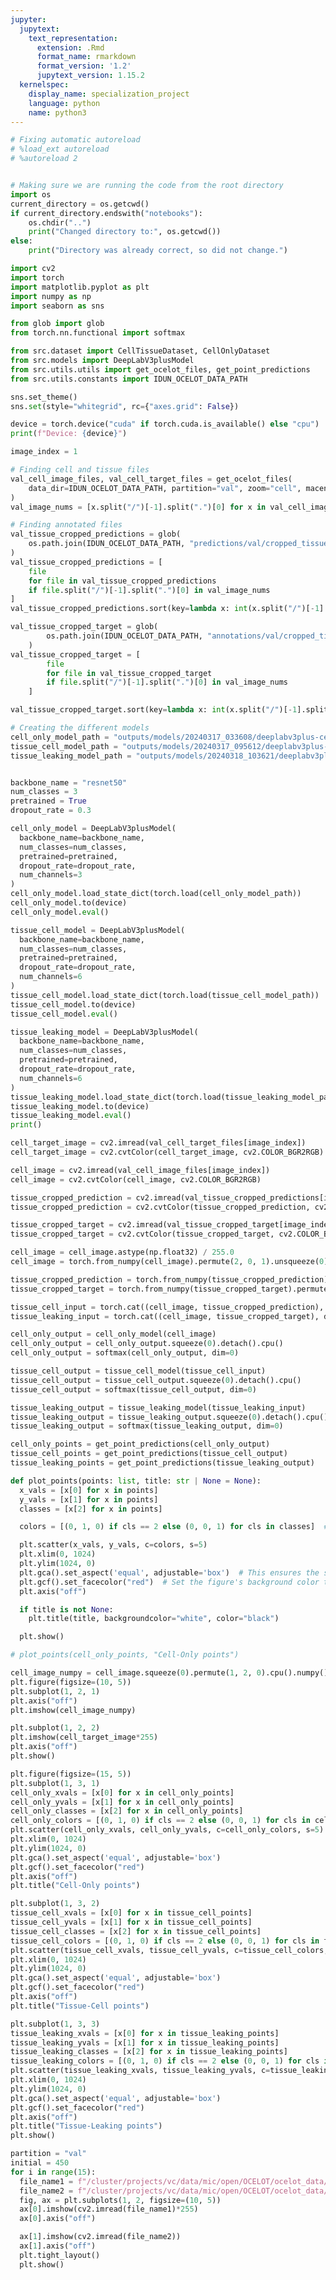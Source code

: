 ```yaml
---
jupyter:
  jupytext:
    text_representation:
      extension: .Rmd
      format_name: rmarkdown
      format_version: '1.2'
      jupytext_version: 1.15.2
  kernelspec:
    display_name: specialization_project
    language: python
    name: python3
---
```


```python
# Fixing automatic autoreload
# %load_ext autoreload
# %autoreload 2


# Making sure we are running the code from the root directory
import os 
current_directory = os.getcwd()
if current_directory.endswith("notebooks"):
    os.chdir("..")
    print("Changed directory to:", os.getcwd())
else:
    print("Directory was already correct, so did not change.")
```

```python
import cv2
import torch
import matplotlib.pyplot as plt
import numpy as np 
import seaborn as sns

from glob import glob
from torch.nn.functional import softmax

from src.dataset import CellTissueDataset, CellOnlyDataset
from src.models import DeepLabV3plusModel
from src.utils.utils import get_ocelot_files, get_point_predictions
from src.utils.constants import IDUN_OCELOT_DATA_PATH

sns.set_theme()
sns.set(style="whitegrid", rc={"axes.grid": False})

device = torch.device("cuda" if torch.cuda.is_available() else "cpu")
print(f"Device: {device}")
```

```python
image_index = 1

# Finding cell and tissue files
val_cell_image_files, val_cell_target_files = get_ocelot_files(
    data_dir=IDUN_OCELOT_DATA_PATH, partition="val", zoom="cell", macenko=True
)
val_image_nums = [x.split("/")[-1].split(".")[0] for x in val_cell_image_files]

# Finding annotated files
val_tissue_cropped_predictions = glob(
    os.path.join(IDUN_OCELOT_DATA_PATH, "predictions/val/cropped_tissue_deeplab/*")
)
val_tissue_cropped_predictions = [
    file
    for file in val_tissue_cropped_predictions
    if file.split("/")[-1].split(".")[0] in val_image_nums
]
val_tissue_cropped_predictions.sort(key=lambda x: int(x.split("/")[-1].split(".")[0]))

val_tissue_cropped_target = glob(
        os.path.join(IDUN_OCELOT_DATA_PATH, "annotations/val/cropped_tissue/*")
    )
val_tissue_cropped_target = [
        file
        for file in val_tissue_cropped_target
        if file.split("/")[-1].split(".")[0] in val_image_nums
    ]

val_tissue_cropped_target.sort(key=lambda x: int(x.split("/")[-1].split(".")[0]))
```

```python
# Creating the different models
cell_only_model_path = "outputs/models/20240317_033608/deeplabv3plus-cell-only_pretrained-1_lr-1e-04_dropout-0.3_backbone-resnet50_normalization-macenko_id-2_best.pth"
tissue_cell_model_path = "outputs/models/20240317_095612/deeplabv3plus-cell-branch_pretrained-1_lr-1e-04_dropout-0.3_backbone-resnet50_normalization-macenko_id-1_best.pth"
tissue_leaking_model_path = "outputs/models/20240318_103621/deeplabv3plus-tissue-leaking_pretrained-1_lr-1e-04_dropout-0.3_backbone-resnet50_normalization-macenko_id-4_best.pth"


backbone_name = "resnet50"
num_classes = 3
pretrained = True
dropout_rate = 0.3

cell_only_model = DeepLabV3plusModel(
  backbone_name=backbone_name,
  num_classes=num_classes,
  pretrained=pretrained,
  dropout_rate=dropout_rate,
  num_channels=3
)
cell_only_model.load_state_dict(torch.load(cell_only_model_path))
cell_only_model.to(device)
cell_only_model.eval()

tissue_cell_model = DeepLabV3plusModel(
  backbone_name=backbone_name,
  num_classes=num_classes,
  pretrained=pretrained,
  dropout_rate=dropout_rate,
  num_channels=6
)
tissue_cell_model.load_state_dict(torch.load(tissue_cell_model_path))
tissue_cell_model.to(device)
tissue_cell_model.eval()

tissue_leaking_model = DeepLabV3plusModel(
  backbone_name=backbone_name,
  num_classes=num_classes,
  pretrained=pretrained,
  dropout_rate=dropout_rate,
  num_channels=6
)
tissue_leaking_model.load_state_dict(torch.load(tissue_leaking_model_path))
tissue_leaking_model.to(device)
tissue_leaking_model.eval()
print()
```

```python
cell_target_image = cv2.imread(val_cell_target_files[image_index])
cell_target_image = cv2.cvtColor(cell_target_image, cv2.COLOR_BGR2RGB)

cell_image = cv2.imread(val_cell_image_files[image_index])
cell_image = cv2.cvtColor(cell_image, cv2.COLOR_BGR2RGB)

tissue_cropped_prediction = cv2.imread(val_tissue_cropped_predictions[image_index])
tissue_cropped_prediction = cv2.cvtColor(tissue_cropped_prediction, cv2.COLOR_BGR2RGB)

tissue_cropped_target = cv2.imread(val_tissue_cropped_target[image_index])
tissue_cropped_target = cv2.cvtColor(tissue_cropped_target, cv2.COLOR_BGR2RGB)

cell_image = cell_image.astype(np.float32) / 255.0
cell_image = torch.from_numpy(cell_image).permute(2, 0, 1).unsqueeze(0).to(device)

tissue_cropped_prediction = torch.from_numpy(tissue_cropped_prediction).permute(2, 0, 1).unsqueeze(0).to(device)
tissue_cropped_target = torch.from_numpy(tissue_cropped_target).permute(2, 0, 1).unsqueeze(0).to(device)
```

```python
tissue_cell_input = torch.cat((cell_image, tissue_cropped_prediction), dim=1)
tissue_leaking_input = torch.cat((cell_image, tissue_cropped_target), dim=1)

cell_only_output = cell_only_model(cell_image)
cell_only_output = cell_only_output.squeeze(0).detach().cpu()
cell_only_output = softmax(cell_only_output, dim=0)

tissue_cell_output = tissue_cell_model(tissue_cell_input)
tissue_cell_output = tissue_cell_output.squeeze(0).detach().cpu()
tissue_cell_output = softmax(tissue_cell_output, dim=0)

tissue_leaking_output = tissue_leaking_model(tissue_leaking_input)
tissue_leaking_output = tissue_leaking_output.squeeze(0).detach().cpu()
tissue_leaking_output = softmax(tissue_leaking_output, dim=0)
```

```python
cell_only_points = get_point_predictions(cell_only_output)
tissue_cell_points = get_point_predictions(tissue_cell_output)
tissue_leaking_points = get_point_predictions(tissue_leaking_output)
```

```python
def plot_points(points: list, title: str | None = None): 
  x_vals = [x[0] for x in points]
  y_vals = [x[1] for x in points]
  classes = [x[2] for x in points]

  colors = [(0, 1, 0) if cls == 2 else (0, 0, 1) for cls in classes]  # Use RGB tuples for green and blue

  plt.scatter(x_vals, y_vals, c=colors, s=5)
  plt.xlim(0, 1024)
  plt.ylim(1024, 0)
  plt.gca().set_aspect('equal', adjustable='box')  # This ensures the scale is the same for both axes
  plt.gcf().set_facecolor("red")  # Set the figure's background color to red
  plt.axis("off")

  if title is not None:
    plt.title(title, backgroundcolor="white", color="black")

  plt.show()

# plot_points(cell_only_points, "Cell-Only points")
```

```python
cell_image_numpy = cell_image.squeeze(0).permute(1, 2, 0).cpu().numpy()
plt.figure(figsize=(10, 5))
plt.subplot(1, 2, 1)
plt.axis("off")
plt.imshow(cell_image_numpy)

plt.subplot(1, 2, 2)
plt.imshow(cell_target_image*255)
plt.axis("off")
plt.show()

plt.figure(figsize=(15, 5))
plt.subplot(1, 3, 1)
cell_only_xvals = [x[0] for x in cell_only_points]
cell_only_yvals = [x[1] for x in cell_only_points]
cell_only_classes = [x[2] for x in cell_only_points]
cell_only_colors = [(0, 1, 0) if cls == 2 else (0, 0, 1) for cls in cell_only_classes]
plt.scatter(cell_only_xvals, cell_only_yvals, c=cell_only_colors, s=5)
plt.xlim(0, 1024)
plt.ylim(1024, 0)
plt.gca().set_aspect('equal', adjustable='box')
plt.gcf().set_facecolor("red")
plt.axis("off")
plt.title("Cell-Only points")

plt.subplot(1, 3, 2)
tissue_cell_xvals = [x[0] for x in tissue_cell_points]
tissue_cell_yvals = [x[1] for x in tissue_cell_points]
tissue_cell_classes = [x[2] for x in tissue_cell_points]
tissue_cell_colors = [(0, 1, 0) if cls == 2 else (0, 0, 1) for cls in tissue_cell_classes]
plt.scatter(tissue_cell_xvals, tissue_cell_yvals, c=tissue_cell_colors, s=5)
plt.xlim(0, 1024)
plt.ylim(1024, 0)
plt.gca().set_aspect('equal', adjustable='box')
plt.gcf().set_facecolor("red")
plt.axis("off")
plt.title("Tissue-Cell points")

plt.subplot(1, 3, 3)
tissue_leaking_xvals = [x[0] for x in tissue_leaking_points]
tissue_leaking_yvals = [x[1] for x in tissue_leaking_points]
tissue_leaking_classes = [x[2] for x in tissue_leaking_points]
tissue_leaking_colors = [(0, 1, 0) if cls == 2 else (0, 0, 1) for cls in tissue_leaking_classes]
plt.scatter(tissue_leaking_xvals, tissue_leaking_yvals, c=tissue_leaking_colors, s=5)
plt.xlim(0, 1024)
plt.ylim(1024, 0)
plt.gca().set_aspect('equal', adjustable='box')
plt.gcf().set_facecolor("red")
plt.axis("off")
plt.title("Tissue-Leaking points")
plt.show()
```

```python
partition = "val"
initial = 450
for i in range(15): 
  file_name1 = f"/cluster/projects/vc/data/mic/open/OCELOT/ocelot_data/predictions/{partition}/cropped_tissue_segformer/{str(initial + i)}.png"
  file_name2 = f"/cluster/projects/vc/data/mic/open/OCELOT/ocelot_data/images/{partition}/cell/{str(initial + i)}.jpg"
  fig, ax = plt.subplots(1, 2, figsize=(10, 5))
  ax[0].imshow(cv2.imread(file_name1)*255)
  ax[0].axis("off")

  ax[1].imshow(cv2.imread(file_name2))
  ax[1].axis("off")
  plt.tight_layout()
  plt.show()
```
